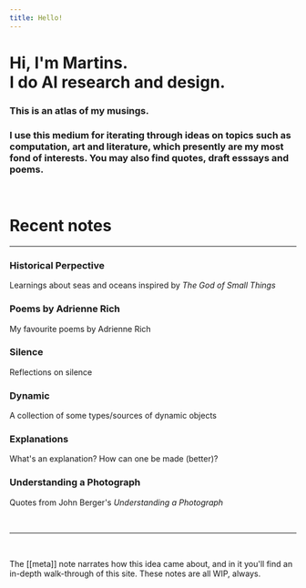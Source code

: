 ```yaml
---
title: Hello!
---
```



<div class="mt-5 p-8 bg-gradient-to-r from-green-800 to-green-900 rounded-2xl">
  <h1 class="text-green-200 dark:text-green-200">
    Hi, I'm <Link class="hover:text-green-400" href="https://martinssamuel.com" target="_blank">Martins</Link>.<br/>I do AI research and design.
  </h1>
  <h3 class="pt-2 font-semibold text-yellow-400 dark:text-yellow-400">
    This is an atlas of my musings.
  </h3>
  <h3 class="text-green-400 dark:text-green-400">
    I use this medium for iterating through ideas on topics such as computation, art and literature, which presently are my most fond of interests. You may also find quotes, draft esssays and poems.
  </h3>
</div>

<br/>

<div class="p-8 rounded-3xl bg-beige bg-opacity-50 dark:bg-gray-900 dark:bg-opacity-50">

  <h1 class="text-yellow-600 dark:text-yellow-500">
    Recent notes
  </h1>

  <hr class='border-beigeDarker dark:border-gray-800'/>

  <div class="-my-2 p-0 grid grid-cols-1 sm:grid-cols-2 gap-0">

  <div>
  <LinkToStacked class="no-underline" to='historical-perspective' key='historical-perspective'>
    <div class='p-4 pt-0 rounded-lg hover:bg-beigeDarker hover:bg-opacity-50 dark:hover:bg-gray-800 dark:hover:bg-opacity-50'>
      <h3 class="mt-0 pt-3 text-black">Historical Perpective</h3>
      <p class="mt-1 mb-0 mb-0 text-sm text-black text-opacity-50 text-left">Learnings about seas and oceans inspired by <em>The God of Small Things</em></p>
    </div>
  </LinkToStacked>
  </div>

  <div>
  <LinkToStacked class="no-underline" to='poems-by-adrienne-rich' key='poems-by-adrienne-rich'>
    <div class='p-4 pt-0 rounded-lg hover:bg-beigeDarker hover:bg-opacity-50 dark:hover:bg-gray-800 dark:hover:bg-opacity-50'>
      <h3 class="mt-0 pt-3 text-black">Poems by Adrienne Rich</h3>
      <p class="mt-1 mb-0 text-sm  text-black text-opacity-50 text-left">My favourite poems by Adrienne Rich</p>
    </div>
  </LinkToStacked>
  </div>

  <div>
  <LinkToStacked class="no-underline" to='silence' key='silence'>
    <div class='p-4 pt-0 rounded-lg hover:bg-beigeDarker hover:bg-opacity-50 dark:hover:bg-gray-800 dark:hover:bg-opacity-50'>
      <h3 class="mt-0 pt-3 text-black">Silence</h3>
      <p class="mt-1 mb-0 text-sm  text-black text-opacity-50 text-left">Reflections on silence</p>
    </div>
  </LinkToStacked>
  </div>

  <div>
  <LinkToStacked class="no-underline" to='dynamic' key='dynamic'>
    <div class='p-4 pt-0 rounded-lg hover:bg-beigeDarker hover:bg-opacity-50 dark:hover:bg-gray-800 dark:hover:bg-opacity-50'>
      <h3 class="mt-0 pt-3 text-black">Dynamic</h3>
      <p class="mt-1 mb-0 text-sm  text-black text-opacity-50 text-left">A collection of some types/sources of dynamic objects</p>
    </div>
  </LinkToStacked>
  </div>

  <div>
  <LinkToStacked class="no-underline" to='explanations' key='explanations'>
    <div class='p-4 pt-0 rounded-lg hover:bg-beigeDarker hover:bg-opacity-50 dark:hover:bg-gray-800 dark:hover:bg-opacity-50'>
      <h3 class="mt-0 pt-3 text-black">Explanations</h3>
      <p class="mt-1 mb-0 text-sm  text-black text-opacity-50 text-left">What's an explanation? How can one be made (better)?</p>
    </div>
  </LinkToStacked>
  </div>

  <div>
  <LinkToStacked class="no-underline" to='understanding-a-photograph' key='understanding-a-photograph'>
    <div class='p-4 pt-0 rounded-lg hover:bg-beigeDarker hover:bg-opacity-50 dark:hover:bg-gray-800 dark:hover:bg-opacity-50'>
      <h3 class="mt-0 pt-3 text-black">Understanding a Photograph</h3>
      <p class="mt-1 mb-0 text-sm  text-black text-opacity-50 text-left">Quotes from John Berger's <em>Understanding a Photograph</em></p>
    </div>
  </LinkToStacked>
  </div>

  </div>

</div>

<br/>

---

<br/>

The [[meta]] note narrates how this idea came about, and in it you'll find an in-depth walk-through of this site. These notes are all WIP, always.

<br/>
